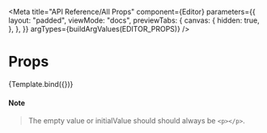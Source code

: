 
<Meta
  title="API Reference/All Props"
  component={Editor}
  parameters={{
    layout: "padded",
    viewMode: "docs",
    previewTabs: {
      canvas: {
        hidden: true,
      },
    },
  }}
  argTypes={buildArgValues(EDITOR_PROPS)}
/>

# **Props**


<Story name="All Props"> {Template.bind({})}</Story>

<div id="hide-controls-column">
  <ArgsTable story="All Props" />
</div>

#### **Note**

> The empty value or initialValue should should always be `<p></p>`.
